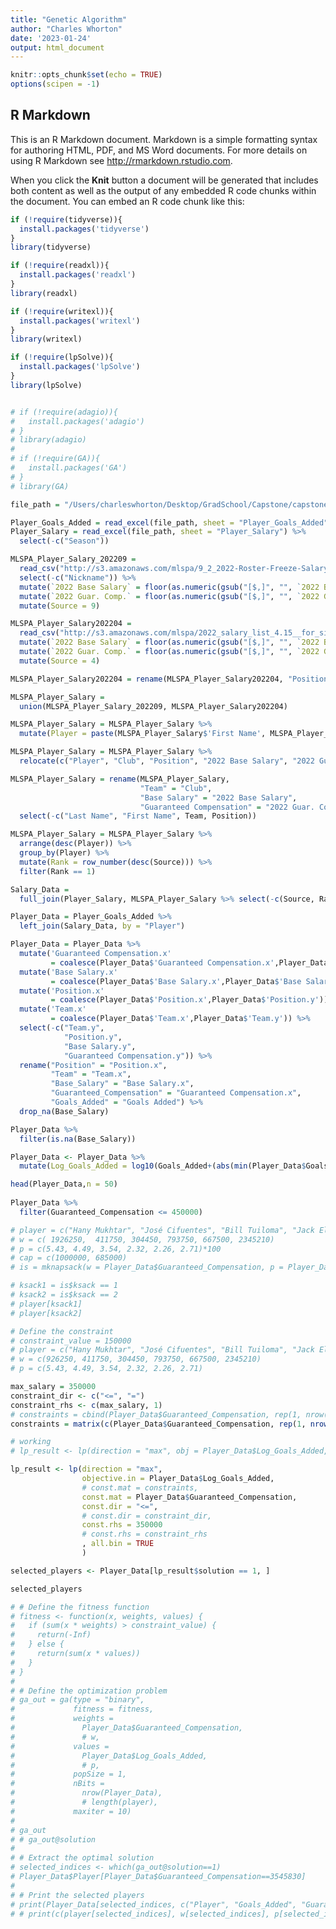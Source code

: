 ```yaml
---
title: "Genetic Algorithm"
author: "Charles Whorton"
date: '2023-01-24'
output: html_document
---
```


```r
knitr::opts_chunk$set(echo = TRUE)
options(scipen = -1)

```

## R Markdown

This is an R Markdown document. Markdown is a simple formatting syntax for authoring HTML, PDF, and MS Word documents. For more details on using R Markdown see <http://rmarkdown.rstudio.com>.

When you click the **Knit** button a document will be generated that includes both content as well as the output of any embedded R code chunks within the document. You can embed an R code chunk like this:

```r
if (!require(tidyverse)){
  install.packages('tidyverse')
}
library(tidyverse)

if (!require(readxl)){
  install.packages('readxl')
}
library(readxl)

if (!require(writexl)){
  install.packages('writexl')
}
library(writexl)

if (!require(lpSolve)){
  install.packages('lpSolve')
}
library(lpSolve)


# if (!require(adagio)){
#   install.packages('adagio')
# }
# library(adagio)
# 
# if (!require(GA)){
#   install.packages('GA')
# }
# library(GA)


```


```r

file_path = "/Users/charleswhorton/Desktop/GradSchool/Capstone/capstone/Data/2022 MLS Goals_Added and Salary Data.xlsx"

Player_Goals_Added = read_excel(file_path, sheet = "Player_Goals_Added")
Player_Salary = read_excel(file_path, sheet = "Player_Salary") %>%
  select(-c("Season"))

MLSPA_Player_Salary_202209 = 
  read_csv("http://s3.amazonaws.com/mlspa/9_2_2022-Roster-Freeze-Salary-List.csv?mtime=20221017131703") %>%
  select(-c("Nickname")) %>% 
  mutate(`2022 Base Salary` = floor(as.numeric(gsub("[$,]", "", `2022 Base Salary`)))) %>%
  mutate(`2022 Guar. Comp.` = floor(as.numeric(gsub("[$,]", "", `2022 Guar. Comp.`)))) %>%
  mutate(Source = 9)

MLSPA_Player_Salary202204 = 
  read_csv("http://s3.amazonaws.com/mlspa/2022_salary_list_4.15__for_site.csv?mtime=20220517164257") %>%
  mutate(`2022 Base Salary` = floor(as.numeric(gsub("[$,]", "", `2022 Base Salary`)))) %>%
  mutate(`2022 Guar. Comp.` = floor(as.numeric(gsub("[$,]", "", `2022 Guar. Comp.`)))) %>%
  mutate(Source = 4)

MLSPA_Player_Salary202204 = rename(MLSPA_Player_Salary202204, "Position" = "Playing Position")

MLSPA_Player_Salary =
  union(MLSPA_Player_Salary_202209, MLSPA_Player_Salary202204)

MLSPA_Player_Salary = MLSPA_Player_Salary %>%
  mutate(Player = paste(MLSPA_Player_Salary$'First Name', MLSPA_Player_Salary$'Last Name', sep = " "))

MLSPA_Player_Salary = MLSPA_Player_Salary %>%
  relocate(c("Player", "Club", "Position", "2022 Base Salary", "2022 Guar. Comp."))

MLSPA_Player_Salary = rename(MLSPA_Player_Salary,
                             "Team" = "Club",
                             "Base Salary" = "2022 Base Salary",
                             "Guaranteed Compensation" = "2022 Guar. Comp.") %>%
  select(-c("Last Name", "First Name", Team, Position))

MLSPA_Player_Salary = MLSPA_Player_Salary %>%
  arrange(desc(Player)) %>%
  group_by(Player) %>%
  mutate(Rank = row_number(desc(Source))) %>%
  filter(Rank == 1)

Salary_Data =
  full_join(Player_Salary, MLSPA_Player_Salary %>% select(-c(Source, Rank)), by = 'Player')
```



```r

Player_Data = Player_Goals_Added %>% 
  left_join(Salary_Data, by = "Player")

Player_Data = Player_Data %>% 
  mutate('Guaranteed Compensation.x' 
         = coalesce(Player_Data$'Guaranteed Compensation.x',Player_Data$'Guaranteed Compensation.y')) %>%
  mutate('Base Salary.x' 
         = coalesce(Player_Data$'Base Salary.x',Player_Data$'Base Salary.y')) %>%
  mutate('Position.x' 
         = coalesce(Player_Data$'Position.x',Player_Data$'Position.y')) %>%
  mutate('Team.x' 
         = coalesce(Player_Data$'Team.x',Player_Data$'Team.y')) %>%
  select(-c("Team.y",
            "Position.y",
            "Base Salary.y", 
            "Guaranteed Compensation.y")) %>% 
  rename("Position" = "Position.x",
         "Team" = "Team.x",
         "Base_Salary" = "Base Salary.x",
         "Guaranteed_Compensation" = "Guaranteed Compensation.x",
         "Goals_Added" = "Goals Added") %>% 
  drop_na(Base_Salary)

Player_Data %>%
  filter(is.na(Base_Salary))

Player_Data <- Player_Data %>% 
  mutate(Log_Goals_Added = log10(Goals_Added+(abs(min(Player_Data$Goals_Added))+1.01)))

head(Player_Data,n = 50)
  
Player_Data %>%
  filter(Guaranteed_Compensation <= 450000)

```


```r
# player = c("Hany Mukhtar", "José Cifuentes", "Bill Tuiloma", "Jack Elliott", "Alan Franco", "Walker Zimmerman")
# w = c( 1926250,  411750, 304450, 793750, 667500, 2345210)
# p = c(5.43, 4.49, 3.54, 2.32, 2.26, 2.71)*100
# cap = c(1000000, 685000)
# is = mknapsack(w = Player_Data$Guaranteed_Compensation, p = Player_Data$Log_Goals_Added, cap)

# ksack1 = is$ksack == 1
# ksack2 = is$ksack == 2
# player[ksack1]
# player[ksack2]

```




```r

# Define the constraint
# constraint_value = 150000
# player = c("Hany Mukhtar", "José Cifuentes", "Bill Tuiloma", "Jack Elliott", "Alan Franco", "Walker Zimmerman")
# w = c(926250, 411750, 304450, 793750, 667500, 2345210)
# p = c(5.43, 4.49, 3.54, 2.32, 2.26, 2.71)

```


```r

max_salary = 350000
constraint_dir <- c("<=", "=")
constraint_rhs <- c(max_salary, 1)
# constraints = cbind(Player_Data$Guaranteed_Compensation, rep(1, nrow(Player_Data)))
constraints = matrix(c(Player_Data$Guaranteed_Compensation, rep(1, nrow(Player_Data))), ncol = 2, byrow = TRUE)

# working
# lp_result <- lp(direction = "max", obj = Player_Data$Log_Goals_Added, const.mat = Player_Data$Guaranteed_Compensation, const.dir = constraint_dir, const.rhs = constraint_rhs, all.bin = TRUE)

lp_result <- lp(direction = "max", 
                objective.in = Player_Data$Log_Goals_Added, 
                # const.mat = constraints, 
                const.mat = Player_Data$Guaranteed_Compensation,
                const.dir = "<=", 
                # const.dir = constraint_dir, 
                const.rhs = 350000
                # const.rhs = constraint_rhs
                , all.bin = TRUE
                )

selected_players <- Player_Data[lp_result$solution == 1, ]

selected_players


```



```r

# # Define the fitness function
# fitness <- function(x, weights, values) {
#   if (sum(x * weights) > constraint_value) {
#     return(-Inf)
#   } else {
#     return(sum(x * values))
#   }
# }
# 
# # Define the optimization problem
# ga_out = ga(type = "binary",
#             fitness = fitness,
#             weights = 
#               Player_Data$Guaranteed_Compensation,
#               # w,
#             values = 
#               Player_Data$Log_Goals_Added,
#               # p,
#             popSize = 1,
#             nBits = 
#               nrow(Player_Data),
#               # length(player),
#             maxiter = 10)
# 
# ga_out
# # ga_out@solution
# 
# # Extract the optimal solution
# selected_indices <- which(ga_out@solution==1)
# Player_Data$Player[Player_Data$Guaranteed_Compensation==3545830]
# 
# # Print the selected players
# print(Player_Data[selected_indices, c("Player", "Goals_Added", "Guaranteed_Compensation")])
# # print(c(player[selected_indices], w[selected_indices], p[selected_indices]))


```



```r


```



```r



```


